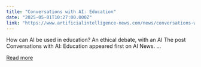 ```yaml
---
title: "Conversations with AI: Education"
date: "2025-05-01T10:27:00.000Z"
link: "https://www.artificialintelligence-news.com/news/conversations-with-ai-education-implications-and-future/"
---
```


How can AI be used in education? An ethical debate, with an AI
The post Conversations with AI: Education appeared first on AI News.
...

[Read more](https://www.artificialintelligence-news.com/news/conversations-with-ai-education-implications-and-future/)
